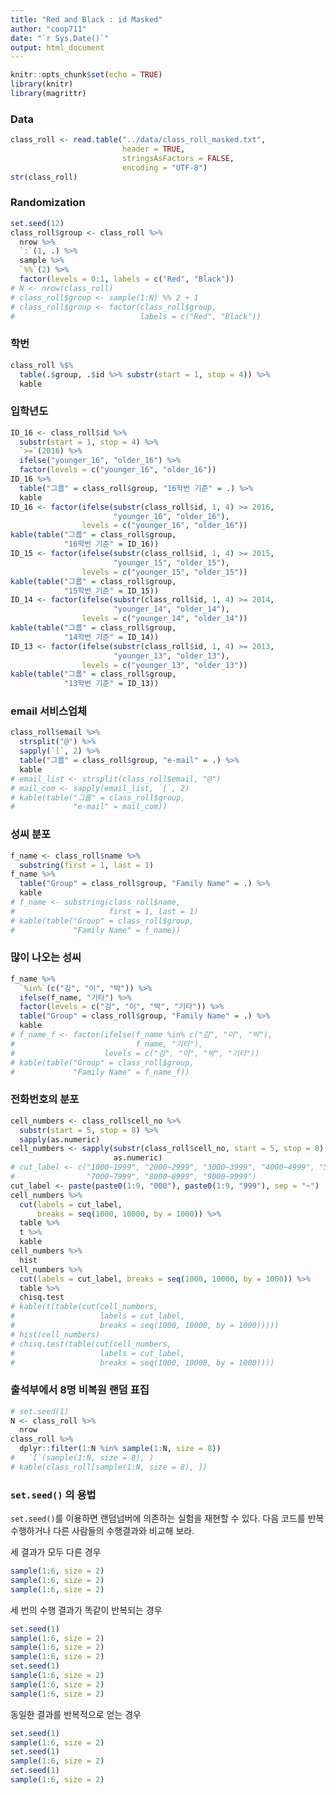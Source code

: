 ```yaml
---
title: "Red and Black : id Masked"
author: "coop711"
date: "`r Sys.Date()`"
output: html_document
---
```



```r
knitr::opts_chunk$set(echo = TRUE)
library(knitr)
library(magrittr)
```

### Data

```r
class_roll <- read.table("../data/class_roll_masked.txt", 
                         header = TRUE, 
                         stringsAsFactors = FALSE, 
                         encoding = "UTF-8")
str(class_roll)
```

### Randomization

```r
set.seed(12)
class_roll$group <- class_roll %>%
  nrow %>%
  `:`(1, .) %>%
  sample %>%
  `%%`(2) %>%
  factor(levels = 0:1, labels = c("Red", "Black"))
# N <- nrow(class_roll)
# class_roll$group <- sample(1:N) %% 2 + 1
# class_roll$group <- factor(class_roll$group, 
#                            labels = c("Red", "Black"))
```

### 학번

```r
class_roll %$%
  table(.$group, .$id %>% substr(start = 1, stop = 4)) %>%
  kable
```

### 입학년도 

```r
ID_16 <- class_roll$id %>%
  substr(start = 1, stop = 4) %>%
  `>=`(2016) %>%
  ifelse("younger_16", "older_16") %>%
  factor(levels = c("younger_16", "older_16"))
ID_16 %>%
  table("그룹" = class_roll$group, "16학번 기준" = .) %>%
  kable
ID_16 <- factor(ifelse(substr(class_roll$id, 1, 4) >= 2016, 
                       "younger_16", "older_16"), 
                levels = c("younger_16", "older_16"))
kable(table("그룹" = class_roll$group, 
            "16학번 기준" = ID_16))
ID_15 <- factor(ifelse(substr(class_roll$id, 1, 4) >= 2015, 
                       "younger_15", "older_15"), 
                levels = c("younger_15", "older_15"))
kable(table("그룹" = class_roll$group,
            "15학번 기준" = ID_15))
ID_14 <- factor(ifelse(substr(class_roll$id, 1, 4) >= 2014, 
                       "younger_14", "older_14"), 
                levels = c("younger_14", "older_14"))
kable(table("그룹" = class_roll$group,
            "14학번 기준" = ID_14))
ID_13 <- factor(ifelse(substr(class_roll$id, 1, 4) >= 2013, 
                       "younger_13", "older_13"), 
                levels = c("younger_13", "older_13"))
kable(table("그룹" = class_roll$group,
            "13학번 기준" = ID_13))
```

<!--
### 학번 홀짝

```r
odd.even <- as.numeric(class_roll$id) %% 2
kable(table("odd_even" = odd.even, "Group"= class_roll$group))
```
-->

### email 서비스업체

```r
class_roll$email %>%
  strsplit("@") %>%
  sapply(`[`, 2) %>%
  table("그룹" = class_roll$group, "e-mail" = .) %>%
  kable
# email_list <- strsplit(class_roll$email, "@")
# mail_com <- sapply(email_list, `[`, 2)
# kable(table("그룹" = class_roll$group,
#             "e-mail" = mail_com))
```

### 성씨 분포

```r
f_name <- class_roll$name %>%
  substring(first = 1, last = 1) 
f_name %>%
  table("Group" = class_roll$group, "Family Name" = .) %>%
  kable
# f_name <- substring(class_roll$name, 
#                     first = 1, last = 1)
# kable(table("Group" = class_roll$group,
#             "Family Name" = f_name))
```

### 많이 나오는 성씨

```r
f_name %>%
  `%in%`(c("김", "이", "박")) %>%
  ifelse(f_name, "기타") %>%
  factor(levels = c("김", "이", "박", "기타")) %>%
  table("Group" = class_roll$group, "Family Name" = .) %>%
  kable
# f_name_f <- factor(ifelse(f_name %in% c("김", "이", "박"), 
#                           f_name, "기타"), 
#                    levels = c("김", "이", "박", "기타"))
# kable(table("Group" = class_roll$group, 
#             "Family Name" = f_name_f))
```

### 전화번호의 분포

```r
cell_numbers <- class_roll$cell_no %>%
  substr(start = 5, stop = 8) %>%
  sapply(as.numeric)
cell_numbers <- sapply(substr(class_roll$cell_no, start = 5, stop = 8), 
                       as.numeric)
# cut_label <- c("1000~1999", "2000~2999", "3000~3999", "4000~4999", "5000~5999", "6000~6999",
#                "7000~7999", "8000~8999", "9000~9999")
cut_label <- paste(paste0(1:9, "000"), paste0(1:9, "999"), sep = "~")
cell_numbers %>%
  cut(labels = cut_label, 
      breaks = seq(1000, 10000, by = 1000)) %>%
  table %>%
  t %>%
  kable
cell_numbers %>%
  hist
cell_numbers %>%
  cut(labels = cut_label, breaks = seq(1000, 10000, by = 1000)) %>%
  table %>%
  chisq.test
# kable(t(table(cut(cell_numbers, 
#                   labels = cut_label, 
#                   breaks = seq(1000, 10000, by = 1000)))))
# hist(cell_numbers)
# chisq.test(table(cut(cell_numbers, 
#                   labels = cut_label, 
#                   breaks = seq(1000, 10000, by = 1000))))
```

<!--
### 학과

```r
# kable(class_roll)
kable(table("그룹" = class_roll$group, "학과" = class_roll$dept))
```
-->

### 출석부에서 8명 비복원 랜덤 표집

```r
# set.seed(1)
N <- class_roll %>%
  nrow 
class_roll %>%
  dplyr::filter(1:N %in% sample(1:N, size = 8))
#   `[`(sample(1:N, size = 8), )
# kable(class_roll[sample(1:N, size = 8), ])
```

<!--
<P style = "page-break-before:always">
-->

### `set.seed()` 의 용법

`set.seed()`를 이용하면 랜덤넘버에 의존하는 실험을 재현할 수 있다. 
다음 코드를 반복 수행하거나 다른 사람들의 수행결과와 비교해 보라.

세 결과가 모두 다른 경우

```r
sample(1:6, size = 2)
sample(1:6, size = 2)
sample(1:6, size = 2)
```

 세 번의 수행 결과가 똑같이 반복되는 경우

```r
set.seed(1)
sample(1:6, size = 2)
sample(1:6, size = 2)
sample(1:6, size = 2)
set.seed(1)
sample(1:6, size = 2)
sample(1:6, size = 2)
sample(1:6, size = 2)
```

동일한 결과를 반복적으로 얻는 경우

```r
set.seed(1)
sample(1:6, size = 2)
set.seed(1)
sample(1:6, size = 2)
set.seed(1)
sample(1:6, size = 2)
```

<!--
```r
saveRDS(class_roll, file = "class_roll_group.RDS")
save.image("../R/red_and_black_data_masked.RData")
```
-->